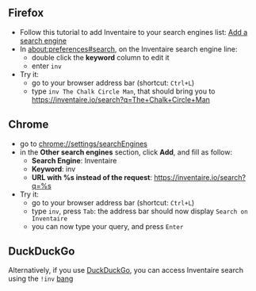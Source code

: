 <!-- LANG:EN, title="Add Inventaire to your browser search engines"-->

== Firefox ==

* Follow this tutorial to add Inventaire to your search engines list: [https://support.mozilla.org/en-US/kb/add-or-remove-search-engine-firefox#w_add-a-search-engine Add a search engine]
* In about:preferences#search, on the Inventaire search engine line:
** double click the '''keyword''' column to edit it
** enter <code>inv</code>
* Try it:
** go to your browser address bar (shortcut: <code>Ctrl+L</code>)
** type <code>inv The Chalk Circle Man</code>, that should bring you to https://inventaire.io/search?q=The+Chalk+Circle+Man

== Chrome ==

* go to chrome://settings/searchEngines
* in the '''Other search engines''' section, click '''Add''', and fill as follow:
** '''Search Engine''': Inventaire
** '''Keyword''': inv
** '''URL with %s instead of the request''': [[https://inventaire.io/search?q=%s|https://inventaire.io/search?q=%s]]
* Try it:
** go to your browser address bar (shortcut: <code>Ctrl+L</code>)
** type <code>inv</code>, press <code>Tab</code>: the address bar should now display <code>Search on Inventaire</code>
** you can now type your query, and press <code>Enter</code>

== DuckDuckGo ==

Alternatively, if you use [http://duckduckgo.com DuckDuckGo], you can access Inventaire search using the <code>!inv</code> [https://duckduckgo.com/bang bang]

